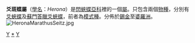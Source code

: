 {{NoteTA
|G1=Butterfly
}}
{{Automatic taxobox
| taxon = Herona
| image = PashaUN WIKI.JPG
| image_caption = [[爻蛺蝶|爻蛺蝶]] <br />''Herona marathus''
| authority = Doubleday, 1848
| type_species = [[爻蛺蝶|爻蛺蝶]]<br />''Herona marathus''
| type_species_authority = Doubleday, 1848
| subdivision_ranks = 種
| subdivision =
* [[爻蛺蝶|爻蛺蝶]] Herona marathus
* [[蘇門答臘爻蛺蝶|蘇門答臘爻蛺蝶]] Herona sumatrana
}}

'''爻斑蝶屬'''（[[學名|學名]]：''Herona''）是[[閃蛺蝶亞科|閃蛺蝶亞科]]裡的一個[[屬|屬]]。只包含兩個[[物種|物種]]，分別有[[爻蛺蝶|爻蛺蝶]]及[[蘇門答臘爻蛺蝶|蘇門答臘爻蛺蝶]]，前者為[[模式種|模式種]]。分佈於[[錫金|錫金]]至[[婆羅洲|婆羅洲]]。
[[File:HeronaMarathusSeitz.jpg|thumb]]

{{Commons category|Herona}}
{{Taxonbar}}

{{閃蛺蝶亞科}}

[[Category:閃蛺蝶亞科|Y]]
[[Category:爻蛺蝶屬|*]]
[[Category:1848年描述的分类群|Y]]
